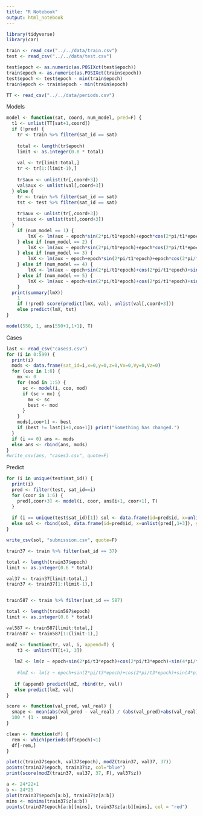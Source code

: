 ```yaml
---
title: "R Notebook"
output: html_notebook
---
```


```r
library(tidyverse)
library(car)
```

```r
train <- read_csv("../../data/train.csv")
test <- read_csv("../../data/test.csv")

test$epoch <- as.numeric(as.POSIXct(test$epoch))
train$epoch <- as.numeric(as.POSIXct(train$epoch))
test$epoch <- test$epoch - min(train$epoch)
train$epoch <- train$epoch - min(train$epoch)

TT <- read_csv("../../data/periods.csv")
```
Models
```r
model <- function(sat, coord, num_model, pred=F) {
  t1 <- unlist(TT[sat+1,coord])
  if (!pred) {
    tr <- train %>% filter(sat_id == sat)
  
    total <- length(tr$epoch)
    limit <- as.integer(0.8 * total)
    
    val <- tr[limit:total,]
    tr <- tr[1:(limit-1),]
    
    tr$aux <- unlist(tr[,coord+3])
    val$aux <- unlist(val[,coord+3])
  } else {
    tr <- train %>% filter(sat_id == sat)
    tst <- test %>% filter(sat_id == sat)
    
    tr$aux <- unlist(tr[,coord+3])
    tst$aux <- unlist(tst[,coord+3])
  }
    if (num_model == 1) {
        lmX <- lm(aux ~ epoch*sin(2*pi/t1*epoch)+epoch*cos(2*pi/t1*epoch)+epoch*sin(4*pi/t1*epoch)+epoch*cos(4*pi/t1*epoch)+epoch*sin(6*pi/t1*epoch)+epoch*cos(6*pi/t1*epoch)+epoch*sin(8*pi/t1*epoch)+epoch*cos(8*pi/t1*epoch)+epoch*sin(10*pi/t1*epoch)+epoch*cos(10*pi/t1*epoch)+x_sim+y_sim+z_sim+Vx_sim+Vy_sim+Vz_sim, tr)
    } else if (num_model == 2) {
        lmX <- lm(aux ~ epoch*sin(2*pi/t1*epoch)+epoch*cos(2*pi/t1*epoch)+epoch*sin(4*pi/t1*epoch)+epoch*cos(4*pi/t1*epoch)+epoch*sin(6*pi/t1*epoch)+epoch*cos(6*pi/t1*epoch)+epoch*sin(8*pi/t1*epoch)+epoch*cos(8*pi/t1*epoch)+epoch*sin(10*pi/t1*epoch)+epoch*cos(10*pi/t1*epoch), tr)
    } else if (num_model == 3) {
        lmX <- lm(aux ~ epoch+epoch*sin(2*pi/t1*epoch)+epoch*cos(2*pi/t1*epoch)+sin(4*pi/t1*epoch)+cos(4*pi/t1*epoch)+sin(6*pi/t1*epoch)+cos(6*pi/t1*epoch)+sin(8*pi/t1*epoch)+cos(8*pi/t1*epoch)+sin(10*pi/t1*epoch)+cos(10*pi/t1*epoch)+epoch*x_sim+epoch*y_sim+epoch*z_sim+epoch*Vx_sim+epoch*Vy_sim+epoch*Vz_sim, tr)
    } else if (num_model == 4) {
        lmX <- lm(aux ~ epoch+sin(2*pi/t1*epoch)+cos(2*pi/t1*epoch)+sin(4*pi/t1*epoch)+cos(4*pi/t1*epoch)+sin(6*pi/t1*epoch)+cos(6*pi/t1*epoch)+sin(8*pi/t1*epoch)+cos(8*pi/t1*epoch)+sin(10*pi/t1*epoch)+cos(10*pi/t1*epoch)+x_sim+y_sim+z_sim+Vx_sim+Vy_sim+Vz_sim, tr)
    } else if (num_model == 5) {
        lmX <- lm(aux ~ epoch+sin(2*pi/t1*epoch)+cos(2*pi/t1*epoch)+sin(4*pi/t1*epoch)+cos(4*pi/t1*epoch)+sin(6*pi/t1*epoch)+cos(6*pi/t1*epoch)+sin(8*pi/t1*epoch)+cos(8*pi/t1*epoch)+sin(10*pi/t1*epoch)+cos(10*pi/t1*epoch), tr)
    } 
  print(summary(lmX))
    1
    if (!pred) score(predict(lmX, val), unlist(val[,coord+3]))
    else predict(lmX, tst)
}
```

```r
model(550, 1, ans[550+1,1+1], T)
```

Cases
```r
last <- read_csv("cases3.csv")
for (i in 0:599) {
  print(i)
  mods <- data.frame(sat_id=i,x=0,y=0,z=0,Vx=0,Vy=0,Vz=0)
  for (coo in 1:6) {
    mx <- 0
    for (mod in 1:5) {
      sc <- model(i, coo, mod)
      if (sc > mx) {
        mx <- sc
        best <- mod
      }
    }
    mods[,coo+1] <- best
    if (best != last[i+1,coo+1]) print("Something has changed.")
  }
  if (i == 0) ans <- mods
  else ans <- rbind(ans, mods)
}
#write_csv(ans, "cases3.csv", quote=F)
```


Predict
```r
for (i in unique(test$sat_id)) {
  print(i)
  pred <- filter(test, sat_id==i)
  for (coor in 1:6) {
    pred[,coor+3] <- model(i, coor, ans[i+1, coor+1], T)
  }
  
  if (i == unique(test$sat_id)[1]) sol <- data.frame(id=pred$id, x=unlist(pred[,1+3]), y=unlist(pred[,2+3]), z=unlist(pred[,3+3]), Vx=unlist(pred[,4+3]), Vy=unlist(pred[,5+3]), Vz=unlist(pred[,6+3]))
  else sol <- rbind(sol, data.frame(id=pred$id, x=unlist(pred[,1+3]), y=unlist(pred[,2+3]), z=unlist(pred[,3+3]), Vx=unlist(pred[,4+3]), Vy=unlist(pred[,5+3]), Vz=unlist(pred[,6+3])))
}
```

```r
write_csv(sol, "submission.csv", quote=F)
```










```r
train37 <- train %>% filter(sat_id == 37)

total <- length(train37$epoch)
limit <- as.integer(0.6 * total)

val37 <- train37[limit:total,]
train37 <- train37[1:(limit-1),]


train587 <- train %>% filter(sat_id == 587)

total <- length(train587$epoch)
limit <- as.integer(0.6 * total)

val587 <- train587[limit:total,]
train587 <- train587[1:(limit-1),]
```

```r
modZ <- function(tr, val, i, append=T) {
    t3 <- unlist(TT[i+1, 3])
  
   lmZ <- lm(z ~ epoch+sin(2*pi/t3*epoch)+cos(2*pi/t3*epoch)+sin(4*pi/t3*epoch)+cos(4*pi/t3*epoch)+sin(6*pi/t3*epoch)+cos(6*pi/t3*epoch)+sin(8*pi/t3*epoch)+cos(8*pi/t3*epoch)+sin(10*pi/t3*epoch)+cos(10*pi/t3*epoch), tr)
   
    #lmZ <- lm(z ~ epoch+sin(2*pi/t3*epoch)+cos(2*pi/t3*epoch)+sin(4*pi/t3*epoch)+cos(4*pi/t3*epoch)+sin(6*pi/t3*epoch)+cos(6*pi/t3*epoch)+sin(8*pi/t3*epoch)+cos(8*pi/t3*epoch)+sin(10*pi/t3*epoch)+cos(10*pi/t3*epoch)+epoch*sin(2*pi/t3*epoch)+epoch*cos(2*pi/t3*epoch)+epoch*sin(4*pi/t3*epoch)+epoch*cos(4*pi/t3*epoch)+epoch*sin(6*pi/t3*epoch)+epoch*cos(6*pi/t3*epoch)+epoch*sin(8*pi/t3*epoch)+epoch*cos(8*pi/t3*epoch)+epoch*sin(10*pi/t3*epoch)+epoch*cos(10*pi/t3*epoch)+x_sim+y_sim+z_sim+Vx_sim+Vy_sim+Vz_sim, tr)
   
   if (append) predict(lmZ, rbind(tr, val))
   else predict(lmZ, val)
}

score <- function(val_pred, val_real) {
  smape <- mean(abs(val_pred - val_real) / (abs(val_pred)+abs(val_real)))
  100 * (1 - smape)
}
```

```r
clean <- function(df) {
  rem <- which(periods(df$epoch)<1) 
  df[-rem,]
}
```

```r
plot(c(train37$epoch, val37$epoch), modZ(train37, val37, 37))
points(train37$epoch, train37$z, col="blue")
print(score(modZ(train37, val37, 37, F), val37$z))
```


```r
a <- 24*22+1
b <- 24*25
plot(train37$epoch[a:b], train37$z[a:b])
mins <- minims(train37$z[a:b])
points(train37$epoch[a:b][mins], train37$z[a:b][mins], col = "red")
```













